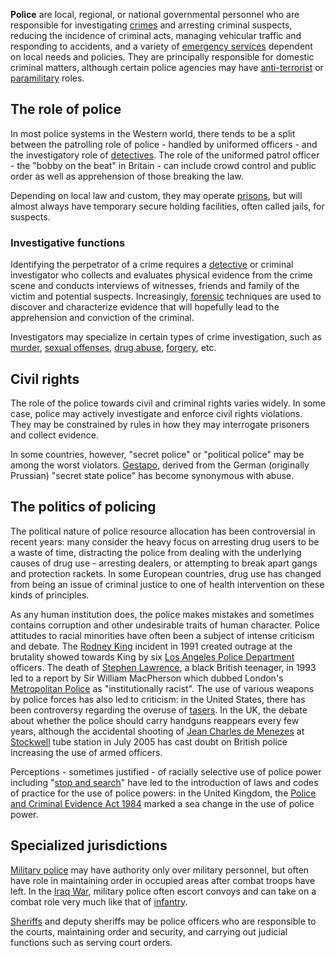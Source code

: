 {{subpages}}

'''Police''' are local, regional, or national governmental personnel who are responsible for investigating [[crime]]s and arresting criminal suspects, reducing the incidence of criminal acts, managing vehicular traffic and responding to accidents, and a variety of [[emergency services]] dependent on local needs and policies. They are principally responsible for domestic criminal matters, although certain police agencies may have [[anti-terrorism|anti-terrorist]] or [[paramilitary]] roles.

== The role of police ==
In most police systems in the Western world, there tends to be a split between the patrolling role of police - handled by uniformed officers - and the investigatory role of [[detective]]s. The role of the uniformed patrol officer - the "bobby on the beat" in Britain - can include crowd control and public order as well as apprehension of those breaking the law.

Depending on local law and custom, they may operate [[prison]]s, but will almost always have temporary secure holding facilities, often called jails, for suspects.

=== Investigative functions ===
Identifying the perpetrator of a crime requires a [[detective]] or criminal investigator who collects and evaluates physical evidence from the crime scene and conducts interviews of witnesses, friends and family of the victim and potential suspects. Increasingly, [[forensic]] techniques are used to discover and characterize evidence that will hopefully lead to the apprehension and conviction of the criminal.

Investigators may specialize in certain types of crime investigation, such as [[murder]], [[sexual offense]]s, [[drug abuse]], [[forgery]], etc.

==Civil rights==
The role of the police towards civil and criminal rights varies widely. In some case, police may actively investigate and enforce civil rights violations. They may be constrained by rules in how they may interrogate prisoners and collect evidence.

In some countries, however, "secret police" or "political police" may be among the worst violators. [[Gestapo]], derived from the German (originally Prussian) "secret state police" has become synonymous with abuse.

== The politics of policing ==
The political nature of police resource allocation has been controversial in recent years: many consider the heavy focus on arresting drug users to be a waste of time, distracting the police from dealing with the underlying causes of drug use - arresting dealers, or attempting to break apart gangs and protection rackets. In some European countries, drug use has changed from being an issue of criminal justice to one of health intervention on these kinds of principles.

As any human institution does, the police makes mistakes and sometimes contains corruption and other undesirable traits of human character. Police attitudes to racial minorities have often been a subject of intense criticism and debate. The [[Rodney King]] incident in 1991 created outrage at the brutality showed towards King by six [[Los Angeles Police Department]] officers. The death of [[Stephen Lawrence]], a black British teenager, in 1993 led to a report by Sir William MacPherson which dubbed London's [[Metropolitan Police]] as "institutionally racist". The use of various weapons by police forces has also led to criticism: in the United States, there has been controversy regarding the overuse of [[tasers]]. In the UK, the debate about whether the police should carry handguns reappears every few years, although the accidental shooting of [[Jean Charles de Menezes]] at [[Stockwell]] tube station in July 2005 has cast doubt on British police increasing the use of armed officers.

Perceptions - sometimes justified - of racially selective use of police power including "[[stop and search]]" have led to the introduction of laws and codes of practice for the use of police powers: in the United Kingdom, the [[Police and Criminal Evidence Act 1984]] marked a sea change in the use of police power. 

==Specialized jurisdictions==
[[Military police]] may have authority only over military personnel, but often have role in maintaining order in occupied areas after combat troops have left. In the [[Iraq War]], military police often escort convoys and can take on a combat role very much like that of [[infantry]].

[[Sheriff]]s and deputy sheriffs may be police officers who are responsible to the courts, maintaining order and security, and carrying out judicial functions such as serving court orders.